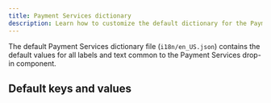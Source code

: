 ```yaml
---
title: Payment Services dictionary
description: Learn how to customize the default dictionary for the Payment Service drop-in component.
---
```



The default Payment Services dictionary file (`i18n/en_US.json`) contains the default values for all labels and text common to the Payment Services drop-in component.

## Default keys and values

<CodeInclude code={dictionary} title="en_US.json" lang="ts" />